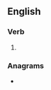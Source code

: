 ==English==

===Verb===
{{head|en|present participle}}

# {{present participle of|weird|lang=en|nocat=1}}

===Anagrams===
* {{anagrams|en|a=degiinrw|dewiring}}
